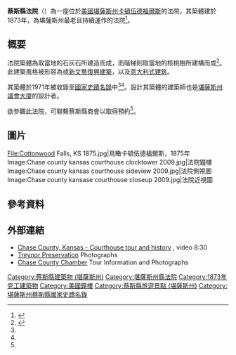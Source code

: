 {{noteTA
|1=zh-hans:县;zh-hk:縣;zh-tw:郡
}}
{{Infobox NRHP
  | name =蔡斯縣法院<br>Chase County Courthouse
  | nrhp_type = 
  | image = Chase County Couthouse Kansas 9-4-2009.JPG
  | caption = 
  | location= 蔡斯縣法院位在[[卡頓伍德福爾斯_(堪薩斯州)|卡頓伍德福爾斯]]百老匯街的盡頭
  | lat_degrees = 38
  | lat_minutes = 22
  | lat_seconds = 21
  | lat_direction = N
  | long_degrees = 96
  | long_minutes = 32
  | long_seconds = 30
  | long_direction = W
  | locmapin = USA Kansas
  | area =
  | built =1873年
  | architecture= [[新文藝復興建築|新文藝復興建築]]、[[意大利式建筑|意大利式建筑]]
  | added = 1971年2月24日
  | governing_body = 地方
  | refnum=71000304<ref name="nris">{{NRISref|2009a}}</ref>
}}

'''蔡斯縣法院'''（{{lang|en|'''Chase County Courthouse'''}}）為一座位於[[美國|美國]][[堪薩斯州|堪薩斯州]][[卡頓伍德福爾斯_(堪薩斯州)|卡頓伍德福爾斯]]的法院，其築體建於1873年，為堪薩斯州最老且持續運作的法院<ref name=chamber>{{cite web|title=Chase County Courthouse|url=http://chasecountychamber.org/chase-county-courthouse/|work=Chase County Chamber of Commerce|accessdate=2014-05-16|archive-date=2014-05-17|archive-url=https://web.archive.org/web/20140517122852/http://chasecountychamber.org/chase-county-courthouse/|dead-url=no}}</ref>。

==概要==
法院築體為取當地的石灰石所建造而成，而階梯則取當地的核桃樹所建構而成<ref name=sampler>{{cite web|title=Chase County Courthouse, Cottonwood Falls|url=http://www.kansassampler.org/8wonders/8wondersofkansas-view.php?id=22|publisher=Kansas Sampler Foundation|accessdate=2013-11-18|archive-url=https://web.archive.org/web/20130808220827/http://www.kansassampler.org/8wonders/8wondersofkansas-view.php?id=22|archive-date=2013-08-08|dead-url=yes}}</ref>。此建築風格被形容為{{le|第二帝國時期建築|Second Empire architecture|第二帝國}}或[[新文藝復興建築|新文藝復興建築]]，以及[[意大利式建筑|意大利式建筑]]。

其築體於1971年被收錄至[[國家史蹟名錄|國家史蹟名錄]]中<ref name=nris/><ref name=sampler/>。設計其築體的建築師{{le|約翰·G·哈斯克爾|John G. Haskell}}也是[[堪薩斯州議會大廈|堪薩斯州議會大廈]]的設計者。

欲參觀此法院，可聯繫蔡斯縣商會以取得預約<ref name="chamber" />。

==圖片==
<gallery mode=packed>
File:Cottonwood Falls, KS 1875.jpg|鳥瞰卡頓伍德福爾斯，1875年
Image:Chase county kansas courthouse clocktower 2009.jpg|法院鐘樓
Image:Chase county kansas courthouse sideview 2009.jpg|法院側視圖
Image:Chase county kansase courthouse closeup 2009.jpg|法院近視圖
</gallery>

==參考資料==
{{Reflist}}

==外部連結==
{{commons category|Chase County Courthouse (Kansas)}}
*[http://www.youtube.com/watch?v=iSl46Jp7zhQ Chase County, Kansas - Courthouse tour and history] {{Wayback|url=http://www.youtube.com/watch?v=iSl46Jp7zhQ |date=20160722035215 }}, video 8:30
*[http://www.treanorarchitects.com/treanor-preservation/chase-county-courthouse/ Treynor Preservation] {{Wayback|url=http://www.treanorarchitects.com/treanor-preservation/chase-county-courthouse/ |date=20160528131102 }} Photographs
*[http://chasecountychamber.org/chase-county-courthouse/ Chase County Chamber] {{Wayback|url=http://chasecountychamber.org/chase-county-courthouse/ |date=20140517122852 }} Tour Information and Photographs

{{DEFAULTSORT:Chase County Courthouse}}
[[Category:蔡斯縣建築物_(堪薩斯州)|Category:蔡斯縣建築物 (堪薩斯州)]]
[[Category:堪薩斯州縣法院|Category:堪薩斯州縣法院]]
[[Category:1873年完工建築物|Category:1873年完工建築物]]
[[Category:美國鐘樓|Category:美國鐘樓]]
[[Category:蔡斯縣旅遊景點_(堪薩斯州)|Category:蔡斯縣旅遊景點 (堪薩斯州)]]
[[Category:堪薩斯州蔡斯縣國家史蹟名錄|Category:堪薩斯州蔡斯縣國家史蹟名錄]]
